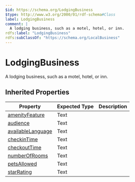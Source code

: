 ```yaml
---
$id: https://schema.org/LodgingBusiness
$type: http://www.w3.org/2000/01/rdf-schema#Class
label: LodgingBusiness
comment: |
  A lodging business, such as a motel, hotel, or inn.
rdfs:label: "LodgingBusiness"
rdfs:subClassOf: "https://schema.org/LocalBusiness"
---
```


# LodgingBusiness

A lodging business, such as a motel, hotel, or inn.

## Inherited Properties

| Property | Expected Type | Description |
| --- | --- | --- |
| [amenityFeature](https://schema.org/amenityFeature) | Text |  |
| [audience](https://schema.org/audience) | Text |  |
| [availableLanguage](https://schema.org/availableLanguage) | Text |  |
| [checkinTime](https://schema.org/checkinTime) | Text |  |
| [checkoutTime](https://schema.org/checkoutTime) | Text |  |
| [numberOfRooms](https://schema.org/numberOfRooms) | Text |  |
| [petsAllowed](https://schema.org/petsAllowed) | Text |  |
| [starRating](https://schema.org/starRating) | Text |  |
